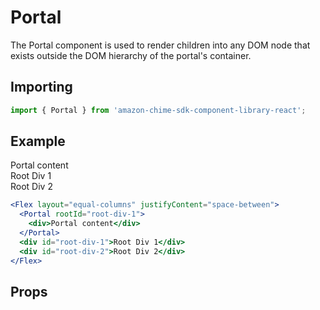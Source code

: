 

<Meta title="UI Components/Portal" />

# Portal

The Portal component is used to render children into any DOM node that exists outside the DOM hierarchy of the portal's container.

## Importing

```javascript
import { Portal } from 'amazon-chime-sdk-component-library-react';
```

## Example

<ThemeProvider theme={lightTheme}>
  <Canvas>
    <Flex layout="fill-space-centered">
      <Flex
        layout="equal-columns"
        style={{ width: '20rem' }}
      >
        <Portal rootId="root-div-1">
          <div
            style={{
              backgroundColor: 'lightgray',
              padding: '1rem',
              borderRadius: '0.5rem',
            }}
          >
            Portal content
          </div>
        </Portal>
        <div
          id="root-div-1"
          style={{
            border: '1px solid lightblue',
            borderRadius: '1rem',
            padding: '1rem',
          }}
        >
          Root Div 1
        </div>
        <div
          id="root-div-2"
          style={{
            border: '1px solid lightgreen',
            borderRadius: '1rem',
            padding: '1rem',
          }}
        >
          Root Div 2
        </div>
      </Flex>
    </Flex>
  </Canvas>
</ThemeProvider>

```jsx
<Flex layout="equal-columns" justifyContent="space-between">
  <Portal rootId="root-div-1">
    <div>Portal content</div>
  </Portal>
  <div id="root-div-1">Root Div 1</div>
  <div id="root-div-2">Root Div 2</div>
</Flex>
```

## Props

<ArgTypes of={Portal} />
